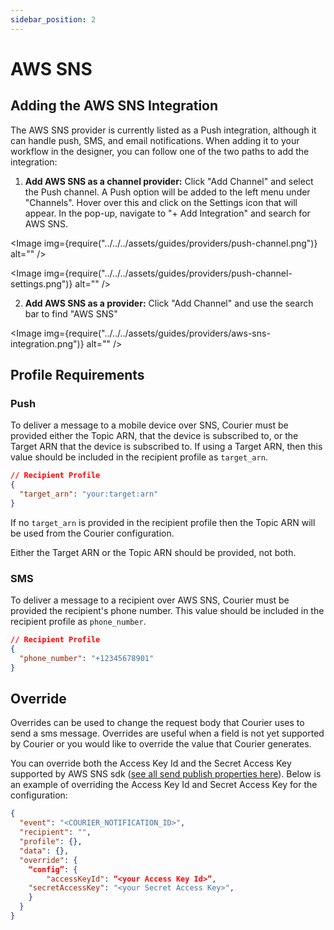 ```yaml
---
sidebar_position: 2
---
```



# AWS SNS

## Adding the AWS SNS Integration

The AWS SNS provider is currently listed as a Push integration, although it can handle push, SMS, and email notifications. When adding it to your workflow in the designer, you can follow one of the two paths to add the integration:

1. **Add AWS SNS as a channel provider:** Click "Add Channel" and select the Push channel. A Push option will be added to the left menu under "Channels". Hover over this and click on the Settings icon that will appear. In the pop-up, navigate to "+ Add Integration" and search for AWS SNS.

<Image img={require("../../../assets/guides/providers/push-channel.png")} alt="" />

<Image img={require("../../../assets/guides/providers/push-channel-settings.png")} alt="" />

2. **Add AWS SNS as a provider:** Click "Add Channel" and use the search bar to find "AWS SNS"

<Image img={require("../../../assets/guides/providers/aws-sns-integration.png")} alt="" />

## Profile Requirements

### Push

To deliver a message to a mobile device over SNS, Courier must be provided either the Topic ARN, that the device is subscribed to, or the Target ARN that the device is subscribed to. If using a Target ARN, then this value should be included in the recipient profile as `target_arn`.

```json title=JSON
// Recipient Profile
{
  "target_arn": "your:target:arn"
}
```

If no `target_arn` is provided in the recipient profile then the Topic ARN will be used from the Courier configuration.

Either the Target ARN or the Topic ARN should be provided, not both.

### SMS

To deliver a message to a recipient over AWS SNS, Courier must be provided the recipient's phone number. This value should be included in the recipient profile as `phone_number`.

```json title=JSON
// Recipient Profile
{
  "phone_number": "+12345678901"
}
```

## Override

Overrides can be used to change the request body that Courier uses to send a sms message. Overrides are useful when a field is not yet supported by Courier or you would like to override the value that Courier generates.

You can override both the Access Key Id and the Secret Access Key supported by AWS SNS sdk ([see all send publish properties here](https://docs.aws.amazon.com/AWSJavaScriptSDK/latest/AWS/SNS.html#publish-property)). Below is an example of overriding the Access Key Id and Secret Access Key for the configuration:

```json title=JSON
{
  "event": "<COURIER_NOTIFICATION_ID>",
  "recipient": "",
  "profile": {},
  "data": {},
  "override": {
    “config”: {
     	"accessKeyId": “<your Access Key Id>”,
	"secretAccessKey": "<your Secret Access Key>",
    }
  }
}
```
